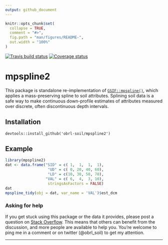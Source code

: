 ```yaml
---
output: github_document
---
```


<!-- README.md is generated from README.Rmd. Please edit that file -->

```r
knitr::opts_chunk$set(
  collapse = TRUE,
  comment = "#>",
  fig.path = "man/figures/README-",
  out.width = "100%"
)
```

[![Travis build status](https://travis-ci.com/obrl-soil/mpspline2.svg?branch=master)](https://travis-ci.com/obrl-soil/mpspline2)
[![Coverage status](https://codecov.io/gh/obrl-soil/mpspline2/branch/master/graph/badge.svg)](https://codecov.io/github/obrl-soil/mpspline2?branch=master)

# mpspline2

This package is standalone re-implementation of  [`GSIF::mpspline()`](https://r-forge.r-project.org/scm/viewvc.php/pkg/R/mpspline.R?view=markup&revision=240&root=gsif), which applies a mass-preserving spline to soil attributes. Splining soil data is a safe way to make continuous down-profile estimates of attributes measured over discrete, often discontinuous depth intervals.

## Installation

`devtools::install_github('obrl-soil/mpspline2')`

## Example

```r
library(mpspline2)
dat <- data.frame("SID" = c( 1,  1,  1,  1),
                   "UD" = c( 0, 20, 40, 60),
                   "LD" = c(10, 30, 50, 70),
                  "VAL" = c( 6,  4,  3, 10),
                   stringsAsFactors = FALSE)
dat
mpspline_tidy(obj = dat, var_name = 'VAL')$est_dcm

```

### Asking for help

If you get stuck using this package or the data it provides, please post a question on [Stack Overflow](https://stackoverflow.com/). This means that others can benefit from the discussion, and more people are available to help you. You're welcome to ping me in a comment or on twitter (@obrl_soil) to get my attention.

***

